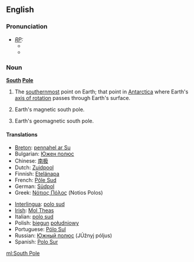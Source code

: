 {{see|south pole}}
==English==
===Pronunciation===
* ''[[RP]]:''
** {{IPA|/ˈsaʊθ pəʊl/}}
** {{SAMPA|//}}

===Noun===
{{wikipedia}}
'''[[south|South]] [[pole|Pole]]'''
# {{geography}} The [[southernmost]] point on Earth; that point in [[Antarctica]] where Earth's [[axis of rotation]] passes through Earth's surface.
# {{geography}} Earth's magnetic south pole.
# {{geography}} Earth's geomagnetic south pole.

====Translations====
{{trans-top|the southernmost point on Earth}}
*[[Breton]]: [[pennahel ar Su]] {{m}}
*Bulgarian: [[Южен полюс]]
*Chinese: [[南极]]
*Dutch: [[Zuidpool]] {{m}}
*Finnish: [[Etelänapa]]
*French: [[Pôle Sud]] {{m}}
*German: [[Südpol]] {{m}}
*Greek: [[Νότιος Πόλος]] (Notios Polos)
{{trans-mid}}
*[[Interlingua]]: [[polo sud]]
*[[Irish]]: [[Mol Theas]]
*Italian: [[polo sud]] {{m}}
*Polish: [[biegun]] [[południowy]] {{m}}
*Portuguese: [[Pólo Sul]] {{m}}
*Russian: [[Южный полюс]] (JÚžnyj póljus) {{m}}
*Spanish: [[Polo Sur]] {{m}}
{{trans-bottom}}

[[ml:South Pole]]